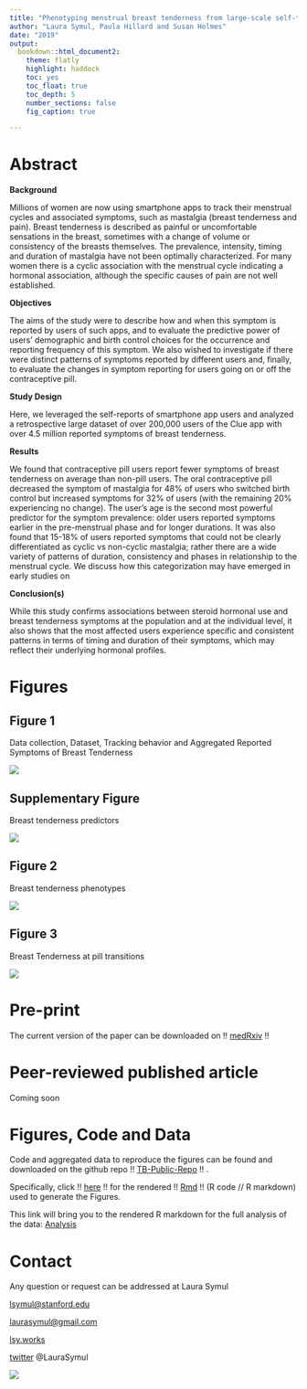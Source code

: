 ```yaml
---
title: "Phenotyping menstrual breast tenderness from large-scale self-tracked data"
author: "Laura Symul, Paula Hillard and Susan Holmes"
date: "2019"
output: 
  bookdown::html_document2: 
    theme: flatly
    highlight: haddock
    toc: yes
    toc_float: true
    toc_depth: 5
    number_sections: false
    fig_caption: true

---
```



# Abstract

**Background**

Millions of women are now using smartphone apps to track their menstrual cycles and associated symptoms, such as mastalgia (breast tenderness and pain). Breast tenderness is described as painful or uncomfortable sensations in the breast, sometimes with a change of volume or consistency of the breasts themselves.  The prevalence, intensity, timing and duration of mastalgia have not been optimally characterized. For many women there is a cyclic association with the menstrual cycle indicating a hormonal association, although the specific causes of pain are not well established. 

**Objectives**

The aims of the study were to describe how and when this symptom is reported by users of such apps, and to evaluate the predictive power of users’ demographic and birth control choices for the occurrence and reporting frequency of this symptom. We also wished to investigate if there were distinct patterns of symptoms reported by different users and, finally, to evaluate the changes in symptom reporting for users going on or off the contraceptive pill.

**Study Design**

Here, we leveraged the self-reports of smartphone app users and analyzed a retrospective large dataset of over 200,000 users of the Clue app with over 4.5 million reported symptoms of breast tenderness. 

**Results**

We found that contraceptive pill users report fewer symptoms of breast tenderness on average than non-pill users.  The oral contraceptive pill decreased the symptom of mastalgia for 48% of users who switched birth control but increased symptoms for 32% of users (with the remaining 20% experiencing no change). The user’s age is the second most powerful predictor for the symptom prevalence: older users reported symptoms earlier in the pre-menstrual phase and for longer durations. It was also found that 15-18% of users reported symptoms that could not be clearly differentiated as cyclic vs non-cyclic mastalgia; rather there are a wide variety of patterns of duration, consistency and phases in relationship to the menstrual cycle. We discuss how this categorization may have emerged in early studies on 

**Conclusion(s)**

While this study confirms associations between steroid hormonal use and breast tenderness symptoms at the population and at the individual level, it also shows that the most affected users experience specific and consistent patterns in terms of timing and duration of their symptoms, which may reflect their underlying hormonal profiles. 


# Figures

## Figure 1

Data collection, Dataset, Tracking behavior and Aggregated Reported Symptoms of Breast Tenderness

![](Figures Tables Media/Figures/Figure 1_current.png)


## Supplementary Figure

Breast tenderness predictors

![](Figures Tables Media/Figures/Figure S2_current.png)

## Figure 2

Breast tenderness phenotypes

![](Figures Tables Media/Figures/Figure 2_current.png)


## Figure 3

Breast Tenderness at pill transitions


![](Figures Tables Media/Figures/Figure 3_current.png)




# Pre-print

The current version of the paper can be downloaded on !! [medRxiv](XXX) !!


# Peer-reviewed published article
Coming soon

# Figures, Code and Data

Code and aggregated data to reproduce the figures can be found and downloaded on the github repo !! [TB-Public-Repo](https://github.com/lasy/TB-Public-Repo) !! .

Specifically, click !! [here](https://lasy.github.io/TB-Public-Repo/Code/Tender_Breasts_FIGURES.html) !! for the rendered  !! [Rmd](https://github.com/lasy/TB-Public-Repo/blob/master/Code/Tender_Breasts_FIGURES.Rmd) !! (R code // R markdown) used to generate the Figures.

This link will bring you to the rendered R markdown for the full analysis of the data: [Analysis](https://github.com/lasy/TB-Public-Repo/blob/master/Code/Tender_Breasts_ANALYSIS.html)


# Contact
Any question or request can be addressed at Laura Symul 

[lsymul@stanford.edu](mailto:lsymul@stanford.edu) 

[laurasymul@gmail.com](mailto:laurasymul@gmail.com) 

[lsy.works](http://lsy.works/)

[twitter](https://twitter.com/LauraSymul) @LauraSymul


![](Figures Tables Media/Media/Clue TB icon banner-02.png)


